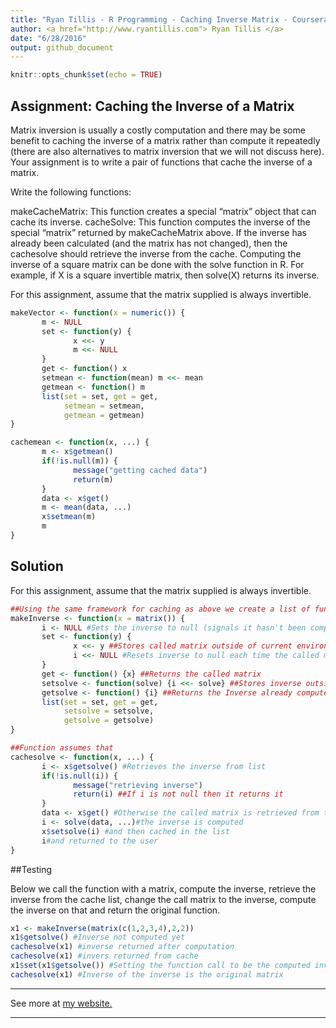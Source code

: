 ```yaml
---
title: "Ryan Tillis - R Programming - Caching Inverse Matrix - Coursera"
author: <a href="http://www.ryantillis.com"> Ryan Tillis </a>
date: "6/28/2016"
output: github_document
---
```


```r
knitr::opts_chunk$set(echo = TRUE)
```

## Assignment: Caching the Inverse of a Matrix

Matrix inversion is usually a costly computation and there may be some benefit to caching the inverse of a matrix rather than compute it repeatedly (there are also alternatives to matrix inversion that we will not discuss here). Your assignment is to write a pair of functions that cache the inverse of a matrix.

Write the following functions:

makeCacheMatrix: This function creates a special "matrix" object that can cache its inverse.
cacheSolve: This function computes the inverse of the special "matrix" returned by makeCacheMatrix above. If the inverse has already been calculated (and the matrix has not changed), then the cachesolve should retrieve the inverse from the cache.
Computing the inverse of a square matrix can be done with the solve function in R. For example, if X is a square invertible matrix, then solve(X) returns its inverse.

For this assignment, assume that the matrix supplied is always invertible.

```r
makeVector <- function(x = numeric()) {
       m <- NULL
       set <- function(y) {
              x <<- y
              m <<- NULL
       }
       get <- function() x
       setmean <- function(mean) m <<- mean
       getmean <- function() m
       list(set = set, get = get,
            setmean = setmean,
            getmean = getmean)
}

cachemean <- function(x, ...) {
       m <- x$getmean()
       if(!is.null(m)) {
              message("getting cached data")
              return(m)
       }
       data <- x$get()
       m <- mean(data, ...)
       x$setmean(m)
       m
}
```

## Solution

For this assignment, assume that the matrix supplied is always invertible.

```r
##Using the same framework for caching as above we create a list of functions
makeInverse <- function(x = matrix()) {
       i <- NULL #Sets the inverse to null (signals it hasn't been computed)
       set <- function(y) {
              x <<- y ##Stores called matrix outside of current environment
              i <<- NULL #Resets inverse to null each time the called matrix is changed
       }
       get <- function() {x} ##Returns the called matrix
       setsolve <- function(solve) {i <<- solve} ##Stores inverse outside of current environment
       getsolve <- function() {i} ##Returns the Inverse already computed
       list(set = set, get = get,
            setsolve = setsolve,
            getsolve = getsolve)
}

##Function assumes that 
cachesolve <- function(x, ...) {
       i <- x$getsolve() #Retrieves the inverse from list
       if(!is.null(i)) {
              message("retrieving inverse")
              return(i) ##If i is not null then it returns it
       }
       data <- x$get() #Otherwise the called matrix is retrieved from the list
       i <- solve(data, ...)#the inverse is computed
       x$setsolve(i) #and then cached in the list
       i#and returned to the user
}

```

##Testing 

Below we call the function with a matrix, compute the inverse, retrieve the inverse from the cache list, change the call matrix to the inverse, compute the inverse on that and return the original function.

```r

x1 <- makeInverse(matrix(c(1,2,3,4),2,2))
x1$getsolve() #Inverse not computed yet
cachesolve(x1) #inverse returned after computation
cachesolve(x1) #invers returned from cache
x1$set(x1$getsolve()) #Setting the function call to be the computed inverse
cachesolve(x1) #Inverse of the inverse is the original matrix

```

<hr>

See more at <a href="http://www.ryantillis.com"> my website. </a>

<hr>
